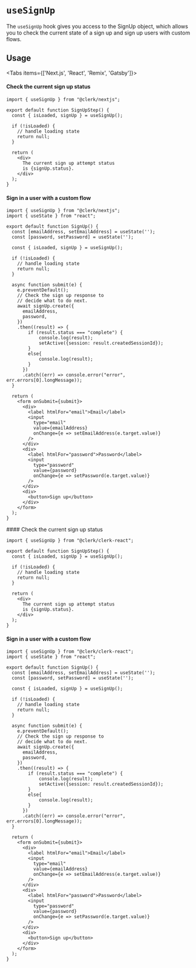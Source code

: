 
# `useSignUp`

The `useSignUp` hook gives you access to the SignUp object, which allows you to check the current state of a sign up and sign up users with custom flows. 


## Usage
<Tabs items={['Next.js', 'React', 'Remix', 'Gatsby']}>
<Tab>
#### Check the current sign up status

```tsx copy filename="pages/sign-up.tsx"
import { useSignUp } from "@clerk/nextjs";

export default function SignUpStep() {
  const { isLoaded, signUp } = useSignUp();

  if (!isLoaded) {
    // handle loading state
    return null;
  }
  
  return (
    <div>
      The current sign up attempt status 
      is {signUp.status}.
    </div>
  );
}
```

#### Sign in a user with a custom flow

```tsx copy filename="pages/signup.tsx"
import { useSignUp } from "@clerk/nextjs";
import { useState } from "react";

export default function SignUp() {
  const [emailAddress, setEmailAddress] = useState('');
  const [password, setPassword] = useState('');
  
  const { isLoaded, signUp } = useSignUp();
  
  if (!isLoaded) {
    // handle loading state
    return null;
  }
  
  async function submit(e) {
    e.preventDefault();
    // Check the sign up response to 
    // decide what to do next.
    await signUp.create({
      emailAddress,
      password,
    })
    .then((result) => {
        if (result.status === "complete") {
            console.log(result);
            setActive({session: result.createdSessionId});
        }
        else{
            console.log(result);
        }
      })
      .catch((err) => console.error("error", err.errors[0].longMessage));
  }
  
  return (
    <form onSubmit={submit}>
      <div>
        <label htmlFor="email">Email</label>
        <input 
          type="email" 
          value={emailAddress} 
          onChange={e => setEmailAddress(e.target.value)} 
        />
      </div>
      <div>
        <label htmlFor="password">Password</label>
        <input
          type="password"
          value={password}
          onChange={e => setPassword(e.target.value)}
        />
      </div>
      <div>
        <button>Sign up</button>
      </div>
    </form>
  );
}
```
</Tab>
<Tab>
#### Check the current sign up status

```tsx copy filename="sign-up-step.tsx"
import { useSignUp } from "@clerk/clerk-react";

export default function SignUpStep() {
  const { isLoaded, signUp } = useSignUp();

  if (!isLoaded) {
    // handle loading state
    return null;
  }
  
  return (
    <div>
      The current sign up attempt status 
      is {signUp.status}.
    </div>
  );
}
```

#### Sign in a user with a custom flow

```tsx copy filename="signup.tsx"
import { useSignUp } from "@clerk/clerk-react";
import { useState } from "react";

export default function SignUp() {
  const [emailAddress, setEmailAddress] = useState('');
  const [password, setPassword] = useState('');
  
  const { isLoaded, signUp } = useSignUp();
  
  if (!isLoaded) {
    // handle loading state
    return null;
  }
  
  async function submit(e) {
    e.preventDefault();
    // Check the sign up response to 
    // decide what to do next.
    await signUp.create({
      emailAddress,
      password,
    })
    .then((result) => {
        if (result.status === "complete") {
            console.log(result);
            setActive({session: result.createdSessionId});
        }
        else{
            console.log(result);
        }
      })
      .catch((err) => console.error("error", err.errors[0].longMessage));
  }
  
  return (
    <form onSubmit={submit}>
      <div>
        <label htmlFor="email">Email</label>
        <input 
          type="email" 
          value={emailAddress} 
          onChange={e => setEmailAddress(e.target.value)} 
        />
      </div>
      <div>
        <label htmlFor="password">Password</label>
        <input
          type="password"
          value={password}
          onChange={e => setPassword(e.target.value)}
        />
      </div>
      <div>
        <button>Sign up</button>
      </div>
    </form>
  );
}
```
</Tab>
</Tabs>
<Tables headings={["Variables", "Description"]} rows={[
    {
      cells: ["isLoaded", "A boolean that until Clerk loads and initializes, will be set to false. Once Clerk loads, isLoaded will be set to true"]
    },
    {
      cells: ["setActive", "A function that sets the active session, is most cases this should be used over setSession()"]
    },
    {
      cells: ["setSession", "A function that sets the active session, this should"]
    },
    {
      cells: ["signUp", "An object that contains the current sign up attempt status and methods to create a new sign up attempt."]
    },
  ]} />